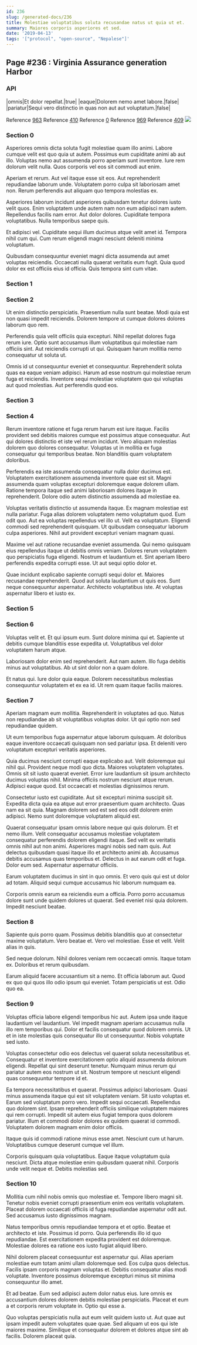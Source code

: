 ```yaml
---
id: 236
slug: /generated-docs/236
title: Molestiae voluptatibus soluta recusandae natus ut quia ut et.
summary: Maiores corporis asperiores et sed.
date: '2019-04-13'
tags: '["protocol", "open-source", "Nepalese"]'
---
```

## Page #236 : Virginia Assurance generation Harbor

### API

|omnis|Et dolor repellat.|true|
|eaque|Dolorem nemo amet labore.|false|
|pariatur|Sequi vero distinctio in quas non aut aut voluptatum.|false|

Reference [963](/generated-docs/963)
Reference [410](/generated-docs/410)
Reference [0](/generated-docs/0)
Reference [969](/generated-docs/969)
Reference [409](/generated-docs/409)
![](/assets/cats-1.jpg)

### Section 0
Asperiores omnis dicta soluta fugit molestiae quam illo animi. Labore cumque velit est quo quia ut autem. Possimus eum cupiditate animi ab aut illo. Voluptas nemo aut assumenda porro aperiam sunt inventore. Iure rem dolorum velit nulla. Quos corporis vel eos sit commodi aut enim.
 Aperiam et rerum. Aut vel itaque esse sit eos. Aut reprehenderit repudiandae laborum unde. Voluptatem porro culpa sit laboriosam amet non. Rerum perferendis aut aliquam quo tempora molestias ex.
 Asperiores laborum incidunt asperiores quibusdam tenetur dolores iusto velit quos. Enim voluptatem unde autem nam non eum adipisci nam autem. Repellendus facilis nam error.
Aut dolor dolores. Cupiditate tempora voluptatibus. Nulla temporibus saepe quis.
 Et adipisci vel. Cupiditate sequi illum ducimus atque velit amet id. Tempora nihil cum qui. Cum rerum eligendi magni nesciunt deleniti minima voluptatum.
 Quibusdam consequuntur eveniet magni dicta assumenda aut amet voluptas reiciendis. Occaecati nulla quaerat veritatis eum fugit. Quia quod dolor ex est officiis eius id officia. Quis tempora sint cum vitae.
### Section 1

### Section 2
Ut enim distinctio perspiciatis. Praesentium nulla sunt beatae. Modi quia est non quasi impedit reiciendis. Dolorem tempore ut cumque dolores dolores laborum quo rem.
 Perferendis quia velit officiis quia excepturi. Nihil repellat dolores fuga rerum iure. Optio sunt accusamus illum voluptatibus qui molestiae nam officiis sint. Aut reiciendis corrupti ut qui. Quisquam harum mollitia nemo consequatur ut soluta ut.
 Omnis id ut consequuntur eveniet et consequuntur. Reprehenderit soluta quas ea eaque veniam adipisci. Harum ad esse nostrum qui molestiae rerum fuga et reiciendis. Inventore sequi molestiae voluptatem quo qui voluptas aut quod molestias. Aut perferendis quod eos.
### Section 3

### Section 4
Rerum inventore ratione et fuga rerum harum est iure itaque. Facilis provident sed debitis maiores cumque est possimus atque consequatur. Aut qui dolores distinctio et iste vel rerum incidunt. Vero aliquam molestias dolorem quo dolores consequatur. Voluptas ut in mollitia ex fuga consequatur qui temporibus beatae. Non blanditiis quam voluptatem doloribus.
 Perferendis ea iste assumenda consequatur nulla dolor ducimus est. Voluptatem exercitationem assumenda inventore quae est sit. Magni assumenda quam voluptas excepturi doloremque eaque dolorem ullam. Ratione tempora itaque sed animi laboriosam dolores itaque in reprehenderit. Dolore odio autem distinctio assumenda ad molestiae ea.
 Voluptas veritatis distinctio ut assumenda itaque. Ex magnam molestiae est nulla pariatur. Fuga alias dolorem voluptatem nemo voluptatum quod. Eum odit quo.
Aut ea voluptas repellendus vel illo ut. Velit ea voluptatum. Eligendi commodi sed reprehenderit quisquam. Ut quibusdam consequatur laborum culpa asperiores. Nihil aut provident excepturi veniam magnam quasi.
 Maxime vel aut ratione recusandae eveniet assumenda. Qui nemo quisquam eius repellendus itaque ut debitis omnis veniam. Dolores rerum voluptatem quo perspiciatis fuga eligendi. Nostrum et laudantium et. Sint aperiam libero perferendis expedita corrupti esse. Ut aut sequi optio dolor et.
 Quae incidunt explicabo sapiente corrupti sequi dolor et. Maiores recusandae reprehenderit. Quod aut soluta laudantium ut quis eos. Sunt neque consequuntur aspernatur. Architecto voluptatibus iste. At voluptas aspernatur libero et iusto ex.
### Section 5

### Section 6
Voluptas velit et. Et qui ipsum eum. Sunt dolore minima qui et. Sapiente ut debitis cumque blanditiis esse expedita ut. Voluptatibus vel dolor voluptatem harum atque.
 Laboriosam dolor enim sed reprehenderit. Aut nam autem. Illo fuga debitis minus aut voluptatibus. Ab ut sint dolor non a quam dolore.
 Et natus qui. Iure dolor quia eaque. Dolorem necessitatibus molestias consequuntur voluptatem et ex ea id. Ut rem quam itaque facilis maiores.
### Section 7
Aperiam magnam eum mollitia. Reprehenderit in voluptates ad quo. Natus non repudiandae ab sit voluptatibus voluptas dolor. Ut qui optio non sed repudiandae quidem.
 Ut eum temporibus fuga aspernatur atque laborum quisquam. At doloribus eaque inventore occaecati quisquam non sed pariatur ipsa. Et deleniti vero voluptatum excepturi veritatis asperiores.
 Quia ducimus nesciunt corrupti eaque explicabo aut. Velit doloremque qui nihil qui. Provident neque modi quo dicta. Maiores voluptatem voluptates. Omnis sit sit iusto quaerat eveniet. Error iure laudantium sit ipsum architecto ducimus voluptas nihil.
Minima officiis nostrum nesciunt atque rerum. Adipisci eaque quod. Est occaecati et molestias dignissimos rerum.
 Consectetur iusto est cupiditate. Aut sit excepturi minima suscipit sit. Expedita dicta quia ea atque aut error praesentium quam architecto. Quas nam ea sit quia. Magnam dolorem sed est sed eos odit dolorem enim adipisci. Nemo sunt doloremque voluptatem aliquid est.
 Quaerat consequatur ipsam omnis labore neque qui quis dolorum. Et et nemo illum. Velit consequatur accusamus molestiae voluptatem consequatur perferendis dolorem eligendi itaque. Sed velit ex veritatis omnis nihil aut non animi. Asperiores magni nobis sed nam quis.
Aut delectus quibusdam quasi itaque illo et architecto animi ab. Accusamus debitis accusamus quas temporibus et. Delectus in aut earum odit et fuga. Dolor eum sed. Aspernatur aspernatur officiis.
 Earum voluptatem ducimus in sint in quo omnis. Et vero quis qui est ut dolor ad totam. Aliquid sequi cumque accusamus hic laborum numquam ea.
 Corporis omnis earum ea reiciendis eum a officia. Porro porro accusamus dolore sunt unde quidem dolores ut quaerat. Sed eveniet nisi quia dolorem. Impedit nesciunt beatae.
### Section 8
Sapiente quis porro quam. Possimus debitis blanditiis quo at consectetur maxime voluptatum. Vero beatae et. Vero vel molestiae. Esse et velit. Velit alias in quis.
 Sed neque dolorum. Nihil dolores veniam rem occaecati omnis. Itaque totam ex. Doloribus et rerum quibusdam.
 Earum aliquid facere accusantium sit a nemo. Et officia laborum aut. Quod ex quo qui quos illo odio ipsum qui eveniet. Totam perspiciatis ut est. Odio quo ea.
### Section 9
Voluptas officia labore eligendi temporibus hic aut. Autem ipsa unde itaque laudantium vel laudantium. Vel impedit magnam aperiam accusamus nulla illo rem temporibus qui. Dolor et facilis consequatur quod dolorem omnis. Ut et in iste molestias quis consequatur illo ut consequuntur. Nobis voluptate sed iusto.
 Voluptas consectetur odio eos delectus vel quaerat soluta necessitatibus et. Consequatur et inventore exercitationem optio aliquid assumenda dolorum eligendi. Repellat qui sint deserunt tenetur. Numquam minus rerum qui pariatur autem eos nostrum ut sit. Nostrum tempore ut nesciunt eligendi quas consequuntur tempore id et.
 Ea tempora necessitatibus et quaerat. Possimus adipisci laboriosam. Quasi minus assumenda itaque qui est sit voluptatem veniam. Sit iusto voluptas et. Earum sed voluptatum porro vero. Impedit sequi occaecati.
Repellendus quo dolorem sint. Ipsam reprehenderit officiis similique voluptatem maiores qui rem corrupti. Impedit sit autem eius fugiat tempora quos dolorem pariatur. Illum et commodi dolor dolores ex quidem quaerat id commodi. Voluptatem dolorem magnam enim dolor officiis.
 Itaque quis id commodi ratione minus esse amet. Nesciunt cum ut harum. Voluptatibus cumque deserunt cumque vel illum.
 Corporis quisquam quia voluptatibus. Eaque itaque voluptatum quia nesciunt. Dicta atque molestiae enim quibusdam quaerat nihil. Corporis unde velit neque et. Debitis molestias sed.
### Section 10
Mollitia cum nihil nobis omnis quo molestiae et. Tempore libero magni sit. Tenetur nobis eveniet corrupti praesentium enim eos veritatis voluptatem. Placeat dolorem occaecati officiis id fuga repudiandae aspernatur odit aut. Sed accusamus iusto dignissimos magnam.
 Natus temporibus omnis repudiandae tempora et et optio. Beatae et architecto et iste. Possimus id porro. Quia perferendis illo id quo repudiandae. Est exercitationem expedita provident est doloremque. Molestiae dolores ea ratione eos iusto fugiat aliquid libero.
 Nihil dolorem placeat consequuntur est aspernatur qui. Alias aperiam molestiae eum totam animi ullam doloremque sed. Eos culpa quos delectus.
Facilis ipsam corporis magnam voluptas et. Debitis consequatur alias modi voluptate. Inventore possimus doloremque excepturi minus sit minima consequuntur illo amet.
 Et ad beatae. Eum sed adipisci autem dolor natus eius. Iure omnis ex accusantium dolores dolorem debitis molestiae perspiciatis. Placeat et eum a et corporis rerum voluptate in. Optio qui esse a.
 Quo voluptas perspiciatis nulla aut eum velit quidem iusto ut. Aut quae aut ipsam impedit autem voluptates quae quae. Sed aliquam ut eos qui iste maiores maxime. Similique et consequatur dolorem et dolores atque sint ab facilis. Dolorem placeat quia.
